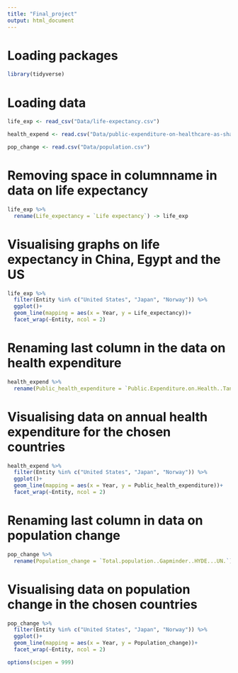 ---
title: "Final_project"
output: html_document
---
# Loading packages

```{r}
library(tidyverse)
```
# Loading data


```{r}
life_exp <- read_csv("Data/life-expectancy.csv")

health_expend <- read.csv("Data/public-expenditure-on-healthcare-as-share-of-national-gdp.csv")

pop_change <- read.csv("Data/population.csv")

```


# Removing space in columnname in data on life expectancy
```{r}
life_exp %>% 
  rename(Life_expectancy = `Life expectancy`) -> life_exp
```


# Visualising graphs on life expectancy in China, Egypt and the US


```{r}
life_exp %>% 
  filter(Entity %in% c("United States", "Japan", "Norway")) %>% 
  ggplot()+
  geom_line(mapping = aes(x = Year, y = Life_expectancy))+
  facet_wrap(~Entity, ncol = 2)
```


# Renaming last column in the data on health expenditure

```{r}
health_expend %>% 
  rename(Public_health_expenditure = `Public.Expenditure.on.Health..Tanzi...Schuktnecht..2000..`) -> health_expend
```

# Visualising data on annual health expenditure for the chosen countries

```{r}
health_expend %>% 
  filter(Entity %in% c("United States", "Japan", "Norway")) %>% 
  ggplot()+
  geom_line(mapping = aes(x = Year, y = Public_health_expenditure))+
  facet_wrap(~Entity, ncol = 2)
```

# Renaming last column in data on population change

```{r}
pop_change %>% 
  rename(Population_change = `Total.population..Gapminder..HYDE...UN.`) -> pop_change
```

# Visualising data on population change in the chosen countries

```{r}
pop_change %>% 
  filter(Entity %in% c("United States", "Japan", "Norway")) %>% 
  ggplot()+
  geom_line(mapping = aes(x = Year, y = Population_change))+
  facet_wrap(~Entity, ncol = 2)

options(scipen = 999)
```

